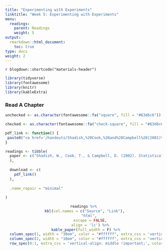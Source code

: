 ```yaml
---
title: "Experimenting with Experiments"
linktitle: "Week 5: Experimenting with Experiments"
menu:
  readings:
    parent: Readings
    weight: 5
output:
  rmarkdown::html_document:
    toc: true
type: docs
weight: 2
---
```


`r blogdown::shortcode("materials-header")`

```r
library(tidyverse)
library(fontawesome)
library(knitr)
library(kableExtra)
```
  
<!--
### Read The Text

```r
read_schedule <- read_csv("readings.csv",
                          show_col_types = FALSE) %>% 
                  as_tibble() %>%
                  mutate(Required = case_when(
                  Required == "checked" ~ as.character(fontawesome::fa("check-circle", fill = "#428bca", height = "15px")),
                Required == "unchecked" ~ as.character(fontawesome::fa("times-circle", fill = "#d9534f", height = "15px"))
              )) %>%
                  mutate(across(everything(), as.character)) %>%
                    filter(Week == 5) %>% #CHANGE HERE
                    select(-Week) %>%
                  filter_all(any_vars(!is.na(.))) %>% 
                  mutate(
                    across(everything(), ~replace_na(.x, ""))
                  ) %>%
                select_if(~!all(is.na(.))) 
  
```

```r
kable(read_schedule, 
      escape = FALSE,
      align = 'lllccccccccc') %>%
  kable_styling(full_width = FALSE,
                bootstrap_options = c("striped", "hover")) %>%
  column_spec(1, width = "15em") %>%
  column_spec(2, width = "25em") %>%
  column_spec(3, width = "5em") %>%
  column_spec(4, width = "10em") %>%
  column_spec(5, width = "10em") %>%
  column_spec(6, width = "5em") %>%
  column_spec(1:6, color = "#ffffff") %>%
  row_spec(0:1, color = "#ffffff", extra_css = 'vertical-align: middle !important;')
```
-->

### Read A Chapter

```r
unchecked <- as.character(fontawesome::fa("square", fill = "#63d6c6"))

checked <- as.character(fontawesome::fa("check-square", fill = "#63d6c6"))

pdf_link <- function() {
 paste0("<a href='/handouts/Shadish,%20Cook,%20and%20Campbell%20(2001)%20Chapter%202.pdf' target='_blank'>", "<img src='/logos/pdf-ico.png' alt='Slack icon' width='40'>", "</a>")
}

readings <- tibble(
  paper <- c("Shadish, W., Cook, T., & Campbell, D. (2002). Statistical Conclusion Validity and Internal Validity. <i>Experimental and quasi-experimental designs for generalized causal inference</i> (2nd ed., pp. 33-63). Cengage Learning."
  ),
 
  download <- c(
    pdf_link()
  ),
  
  .name_repair = "minimal"
  
)

```

<center>
```r
readings %>%
  kbl(col.names = c("Source", "Link"), 
      "html", 
      escape = FALSE,
      align = 'lc') %>%
  kable_paper(full_width = F) %>%
  column_spec(1, width = "30em", color = "#ffffff", extra_css = 'vertical-align: middle !important;') %>%
  column_spec(2, width = "10em", color = "#ffffff", extra_css = 'vertical-align: middle !important;') %>% 
  row_spec(0:1, extra_css = 'vertical-align: middle !important;', color = "#ffffff", background = "transparent")
```
</center>
